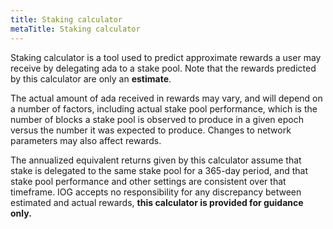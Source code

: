 ```yaml
---
title: Staking calculator
metaTitle: Staking calculator
---
```



Staking calculator is a tool used to predict approximate rewards a user may receive by delegating ada to a stake pool. Note that the rewards predicted by this calculator are only an **estimate**.

The actual amount of ada received in rewards may vary, and will depend on a number of
factors, including actual stake pool performance, which is the number of blocks
a stake pool is observed to produce in a given epoch versus the number it was
expected to produce. Changes to network parameters may also affect rewards.

The annualized equivalent returns given by this calculator assume that stake is
delegated to the same stake pool for a 365-day period, and that stake pool
performance and other settings are consistent over that timeframe. IOG accepts
no responsibility for any discrepancy between estimated and actual rewards,
**this calculator is provided for guidance only.**

<StakingCalculator />
